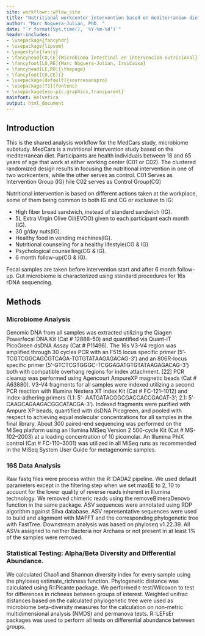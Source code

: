 ```yaml
---
site: workflowr::wflow_site
title: "Nutritional workcenter intervention based on mediterranean diet linked to microbiome changes in the gut microbiome"
author: "Marc Noguera-Julian, PhD. "
date: "`r format(Sys.time(), '%Y-%m-%d')`"
header-includes:
- \usepackage{fancyhdr}
- \usepackage{lipsum}
- \pagestyle{fancy}
- \fancyhead[CO,CE]{Microbioma intestinal en intervencion nutricional}
- \fancyfoot[LO,RE]{Marc Noguera-Julian, IrsiCaixa}
- \fancyhead[LE,RO]{\thepage}
- \fancyfoot[CO,CE]{}
- \usepackage[default]{sourcesanspro}
- \usepackage[T1]{fontenc}
- \usepackage{eso-pic,graphicx,transparent}
mainfont: Helvetica
output: html_document
---
```


## Introduction   

This is the shared analysis workflow for the MedCars study, microbiome substudy. MedCars is a nutritional intervention study based on the mediterranean diet. Participants are health individuals between 18 and 65 years of age that work at either working center (C01 or C02). The clustered randomized design results in focusing the nutritional intervention in one of two workcenters, while the other serves as control.  C01 Serves as Intervention Group (IG) hile C02 serves as Control Group(CG)

Nutritional intervention is based on different actions taken at the workplace, some of them being common to both IG and CG or exclusive to IG:

 * High fiber bread sandwich, instead of standard sandwich (IG).
 * 5L Extra Virgin Olive Oil(EVOO) given to each participant each month (IG).
 * 30 g/day nuts(IG).
 * Healthy food in vending machines(IG).
 * Nutritional counseling for a healthy lifestyle(CG & IG)
 * Psychological counselling(CG & IG).
 * 6 month follow-up(CG & IG).
 
Fecal samples are taken before intervention start and after 6 month follow-up. Gut microbiome is characterized using standard procedures for 16s rDNA sequencing.

## Methods

### Microbiome Analysis

Genomic DNA from all samples was extracted utilizing the Qiagen Powerfecal DNA Kit (Cat # 12888–50) and quantified via Quant-iT PicoGreen dsDNA Assay (Cat # P11496). The 16s V3-V4 region was amplified through 30 cycles PCR with an F515 locus specific primer (5’-TCGTCGGCAGCGTCAGA-TGTGTATAAGAGACAG-3’) and an 806R-locus specific primer (5’-GTCTCGTGGGC-TCGGAGATGTGTATAAGAGACAG-3’) both with compatible overhang regions for index attachment. [22] PCR cleanup was performed using Agencourt AmpureXP magnetic beads (Cat # A63880). V3-V4 fragments for all samples were indexed utilizing a second PCR reaction with Illumina Nextera XT Index Kit (Cat # FC-121–1012) and index-adhering primers (1.1: 5’- AATGATACGGCGACCACCGAGAT-3’; 2.1: 5’-CAAGCAGAAGACGGCATACGA-3’). Indexed fragments were purified with Ampure XP beads, quantified with dsDNA Picogreen, and pooled with respect to achieving equal molecular concentrations for all samples in the final library. About 300 paired-end sequencing was performed on the MiSeq platform using an Illumina MiSeq Version 2 500-cycle Kit (Cat # MS-102–2003) at a loading concentration of 10 picomolar. An Illumina PhiX control (Cat # FC-110–3001) was utilized in all MiSeq runs as recommended in the MiSeq System User Guide for metagenomic samples.

### 16S Data Analysis

Raw fastq files were process within the R::DADA2 pipeline. We used default parameters except in the filtering step when we set maxEE to 2, 10 to account for the lower quality of reverse reads inherent in Illumina technology. We removed chimeric reads using the removeBimeraDenovo function in the same package. ASV sequences were annotated using RDP algorithm against Silva database. ASV representative sequences were used to build and alignment with MAFFT and the corresponding phylogenetic tree with FastTree. Downstream analysis was based on phyloseq v1.22.39. All ASVs assigned to neither Bacteria nor Archaea or not present in at least 1% of the samples were removed.

### Statistical Testing: Alpha/Beta Diversity and Differential Abundance.

We calculated Chao1 and Shannon diversity index for every sample using the phyloseq estimate_richness function. Phylogenetic distance was calculated using R::Picante package. We performed t-test/Wilcoxon to test for differences in richness between groups of interest. Weighted unifrac distances based on the calculated phylogenetic tree were used as microbiome beta-diversity measures for the calculation on non-metric multidimensional analysis (NMDS) and permanova tests. R::LEFsEr packages was used to perform all tests on differential abundance between groups. 

